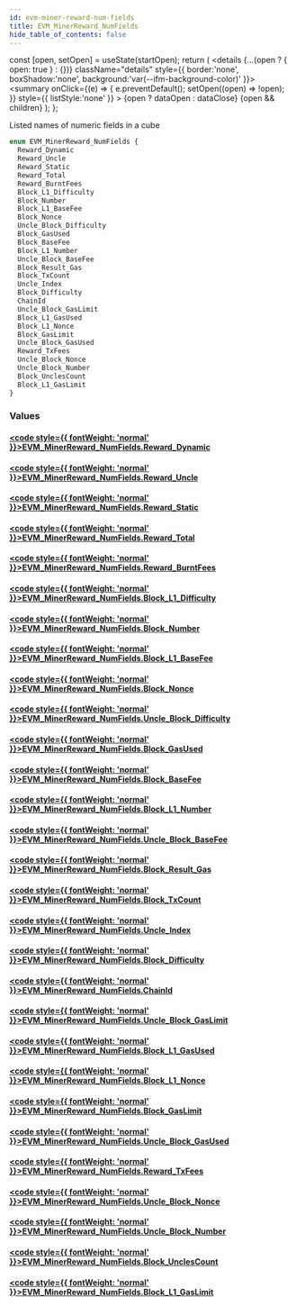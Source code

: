 ```yaml
---
id: evm-miner-reward-num-fields
title: EVM_MinerReward_NumFields
hide_table_of_contents: false
---
```







  const [open, setOpen] = useState(startOpen);
  return (
    <details {...(open ? { open: true } : {})} className="details" style={{ border:'none', boxShadow:'none', background:'var(--ifm-background-color)' }}>
      <summary
        onClick={(e) => {
          e.preventDefault();
          setOpen((open) => !open);
        }}
        style={{ listStyle:'none' }}
      >
      {open ? dataOpen : dataClose}
      </summary>
      {open && children}
    </details>
  );
};




Listed names of numeric fields in a cube


```graphql
enum EVM_MinerReward_NumFields {
  Reward_Dynamic
  Reward_Uncle
  Reward_Static
  Reward_Total
  Reward_BurntFees
  Block_L1_Difficulty
  Block_Number
  Block_L1_BaseFee
  Block_Nonce
  Uncle_Block_Difficulty
  Block_GasUsed
  Block_BaseFee
  Block_L1_Number
  Uncle_Block_BaseFee
  Block_Result_Gas
  Block_TxCount
  Uncle_Index
  Block_Difficulty
  ChainId
  Uncle_Block_GasLimit
  Block_L1_GasUsed
  Block_L1_Nonce
  Block_GasLimit
  Uncle_Block_GasUsed
  Reward_TxFees
  Uncle_Block_Nonce
  Uncle_Block_Number
  Block_UnclesCount
  Block_L1_GasLimit
}
```




### Values

#### [<code style={{ fontWeight: 'normal' }}>EVM_MinerReward_NumFields.<b>Reward_Dynamic</b></code>](#) 
> 
> 

#### [<code style={{ fontWeight: 'normal' }}>EVM_MinerReward_NumFields.<b>Reward_Uncle</b></code>](#) 
> 
> 

#### [<code style={{ fontWeight: 'normal' }}>EVM_MinerReward_NumFields.<b>Reward_Static</b></code>](#) 
> 
> 

#### [<code style={{ fontWeight: 'normal' }}>EVM_MinerReward_NumFields.<b>Reward_Total</b></code>](#) 
> 
> 

#### [<code style={{ fontWeight: 'normal' }}>EVM_MinerReward_NumFields.<b>Reward_BurntFees</b></code>](#) 
> 
> 

#### [<code style={{ fontWeight: 'normal' }}>EVM_MinerReward_NumFields.<b>Block_L1_Difficulty</b></code>](#) 
> 
> 

#### [<code style={{ fontWeight: 'normal' }}>EVM_MinerReward_NumFields.<b>Block_Number</b></code>](#) 
> 
> 

#### [<code style={{ fontWeight: 'normal' }}>EVM_MinerReward_NumFields.<b>Block_L1_BaseFee</b></code>](#) 
> 
> 

#### [<code style={{ fontWeight: 'normal' }}>EVM_MinerReward_NumFields.<b>Block_Nonce</b></code>](#) 
> 
> 

#### [<code style={{ fontWeight: 'normal' }}>EVM_MinerReward_NumFields.<b>Uncle_Block_Difficulty</b></code>](#) 
> 
> 

#### [<code style={{ fontWeight: 'normal' }}>EVM_MinerReward_NumFields.<b>Block_GasUsed</b></code>](#) 
> 
> 

#### [<code style={{ fontWeight: 'normal' }}>EVM_MinerReward_NumFields.<b>Block_BaseFee</b></code>](#) 
> 
> 

#### [<code style={{ fontWeight: 'normal' }}>EVM_MinerReward_NumFields.<b>Block_L1_Number</b></code>](#) 
> 
> 

#### [<code style={{ fontWeight: 'normal' }}>EVM_MinerReward_NumFields.<b>Uncle_Block_BaseFee</b></code>](#) 
> 
> 

#### [<code style={{ fontWeight: 'normal' }}>EVM_MinerReward_NumFields.<b>Block_Result_Gas</b></code>](#) 
> 
> 

#### [<code style={{ fontWeight: 'normal' }}>EVM_MinerReward_NumFields.<b>Block_TxCount</b></code>](#) 
> 
> 

#### [<code style={{ fontWeight: 'normal' }}>EVM_MinerReward_NumFields.<b>Uncle_Index</b></code>](#) 
> 
> 

#### [<code style={{ fontWeight: 'normal' }}>EVM_MinerReward_NumFields.<b>Block_Difficulty</b></code>](#) 
> 
> 

#### [<code style={{ fontWeight: 'normal' }}>EVM_MinerReward_NumFields.<b>ChainId</b></code>](#) 
> 
> 

#### [<code style={{ fontWeight: 'normal' }}>EVM_MinerReward_NumFields.<b>Uncle_Block_GasLimit</b></code>](#) 
> 
> 

#### [<code style={{ fontWeight: 'normal' }}>EVM_MinerReward_NumFields.<b>Block_L1_GasUsed</b></code>](#) 
> 
> 

#### [<code style={{ fontWeight: 'normal' }}>EVM_MinerReward_NumFields.<b>Block_L1_Nonce</b></code>](#) 
> 
> 

#### [<code style={{ fontWeight: 'normal' }}>EVM_MinerReward_NumFields.<b>Block_GasLimit</b></code>](#) 
> 
> 

#### [<code style={{ fontWeight: 'normal' }}>EVM_MinerReward_NumFields.<b>Uncle_Block_GasUsed</b></code>](#) 
> 
> 

#### [<code style={{ fontWeight: 'normal' }}>EVM_MinerReward_NumFields.<b>Reward_TxFees</b></code>](#) 
> 
> 

#### [<code style={{ fontWeight: 'normal' }}>EVM_MinerReward_NumFields.<b>Uncle_Block_Nonce</b></code>](#) 
> 
> 

#### [<code style={{ fontWeight: 'normal' }}>EVM_MinerReward_NumFields.<b>Uncle_Block_Number</b></code>](#) 
> 
> 

#### [<code style={{ fontWeight: 'normal' }}>EVM_MinerReward_NumFields.<b>Block_UnclesCount</b></code>](#) 
> 
> 

#### [<code style={{ fontWeight: 'normal' }}>EVM_MinerReward_NumFields.<b>Block_L1_GasLimit</b></code>](#) 
> 
> 



